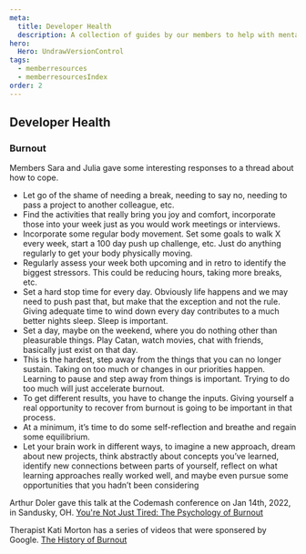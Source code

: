 ```yaml
---
meta:
  title: Developer Health
  description: A collection of guides by our members to help with mental health, burnout, self-care, and more...
hero:
  Hero: UndrawVersionControl
tags:
  - memberresources
  - memberresourcesIndex
order: 2
---
```



<TextContainer background="light" showBackToTopLink={false}>

## Developer Health

### Burnout

Members Sara and Julia gave some interesting responses to a thread about how to cope.

- Let go of the shame of needing a break, needing to say no, needing to pass a project to another colleague, etc.
- Find the activities that really bring you joy and comfort, incorporate those into your week just as you would work meetings or interviews.
- Incorporate some regular body movement. Set some goals to walk X every week, start a 100 day push up challenge, etc. Just do anything regularly to get your body physically moving.
- Regularly assess your week both upcoming and in retro to identify the biggest stressors. This could be reducing hours, taking more breaks, etc.
- Set a hard stop time for every day. Obviously life happens and we may need to push past that, but make that the exception and not the rule. Giving adequate time to wind down every day contributes to a much better nights sleep. Sleep is important.
- Set a day, maybe on the weekend, where you do nothing other than pleasurable things. Play Catan, watch movies, chat with friends, basically just exist on that day.
- This is the hardest, step away from the things that you can no longer sustain. Taking on too much or changes in our priorities happen. Learning to pause and step away from things is important. Trying to do too much will just accelerate burnout. 
- To get different results, you have to change the inputs.  Giving yourself a real opportunity to recover from burnout is going to be important in that process. 
- At a minimum, it’s time to do some self-reflection and breathe and regain some equilibrium.  
- Let your brain work in different ways, to imagine a new approach, dream about new projects, think abstractly about concepts you’ve learned, identify new connections between parts of yourself, reflect on what learning approaches really worked well, and maybe even pursue some opportunities that you hadn’t been considering


Arthur Doler gave this talk at the Codemash conference on Jan 14th, 2022, in Sandusky, OH. 
[You're Not Just Tired: The Psychology of Burnout](https://www.youtube.com/watch?v=-XYK8ulQId0)

Therapist Kati Morton has a series of videos that were sponsered by Google.
[The History of Burnout](https://www.youtube.com/watch?v=usWGg6xKHW0&list=PL_loxoCVsWqxj0ocM5GjaDsEdfLfWCdHW)

</TextContainer>
